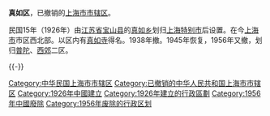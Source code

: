 '''真如区'''，已撤销的[[上海市|上海市]][[市辖区|市辖区]]。

民国15年（1926年）由[[江蘇省_(中華民國)|江苏省]][[寶山縣_(上海)|宝山县]]的[[真如乡|真如乡]]划归[[上海特别市|上海特别市]]后设置。在今[[上海市|上海市]]市区西北部。以区内有[[真如寺_(上海)|真如寺]]得名。1938年撤。1945年恢复，1956年又撤，划归[[普陀区_(上海市)|普陀]]、[[西郊区|西郊]]二区。 

{{-}}
{{中華民國上海市行政區劃}}
{{中华人民共和国上海市已撤销县级行政区}}
[[Category:中华民国上海市市辖区|Category:中华民国上海市市辖区]]
[[Category:已撤销的中华人民共和国上海市市辖区|Category:已撤销的中华人民共和国上海市市辖区]]
[[Category:1926年中國建立|Category:1926年中國建立]]
[[Category:1926年建立的行政區劃|Category:1926年建立的行政區劃]]
[[Category:1956年中國廢除|Category:1956年中國廢除]]
[[Category:1956年废除的行政区划|Category:1956年废除的行政区划]]